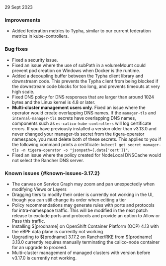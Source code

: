 29 Sept 2023

### Improvements
- Added federation metrics to Typha, similar to our current federation metrics in kube-controllers.

### Bug fixes
- Fixed a security issue.
- Fixed an issue where the use of subPath in a volumeMount could prevent pod creation on Windows when Docker is the runtime.
- Added a decoupling buffer between the Typha client library and downstream code. This prevents the Typha client from being blocked if the downstream code blocks for too long, and prevents timeouts at very high scale.
- Fixed DNS policy for DNS responses that are larger than around 1024 bytes and the Linux kernel is 4.8 or later.
- **Multi-cluster management users only**. Fixed an issue where the operator would create overlapping DNS names. If the `manager-tls` and `internal-manager-tls` secrets have overlapping DNS names, components such as `es-calico-kube-controllers` will log certificate errors. If you have previously installed a version older than v3.13.0 and never changed your manager-tls secret from the tigera-operator namespace, you must delete both of these secrets. This applies to you if the following command prints a certificate: `kubectl get secret manager-tls -n tigera-operator -o "jsonpath={.data['cert']}"`.
- Fixed an issue where the policy created for NodeLocal DNSCache would not select the Rancher DNS server.

### Known issues {#known-issues-3.17.2}
- The canvas on Service Graph may zoom and pan unexpectedly when modifying Views or Layers
- Dragging tiers to modify their order is currently not working in the UI, though you can still change its order when editing a tier
- Policy recommendations may generate rules with ports and protocols for intra-namespace traffic. This will be modified in the next patch release to exclude ports and protocols and provide an option to Allow or Pass this traffic.
- Installing $[prodname] on OpenShift Container Platform (OCP) 4.13 with the eBPF data plane is currently not working
- Upgrading to $[prodname] 3.17.2 on Rancher/RKE from $[prodname] 3.13.0 currently requires manually terminating the calico-node container for an upgrade to proceed.
- Multi-cluster management of managed clusters with version before v3.17.0 is currently not working.